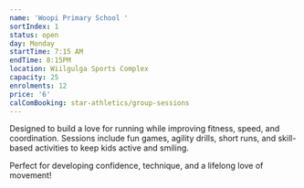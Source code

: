 ```yaml
---
name: 'Woopi Primary School '
sortIndex: 1
status: open
day: Monday
startTime: 7:15 AM
endTime: 8:15PM
location: Wiilgulga Sports Complex
capacity: 25
enrolments: 12
price: '6'
calComBooking: star-athletics/group-sessions
---
```

Designed to build a love for running while improving fitness, speed, and coordination. Sessions include fun games, agility drills, short runs, and skill-based activities to keep kids active and smiling.

Perfect for developing confidence, technique, and a lifelong love of movement!
